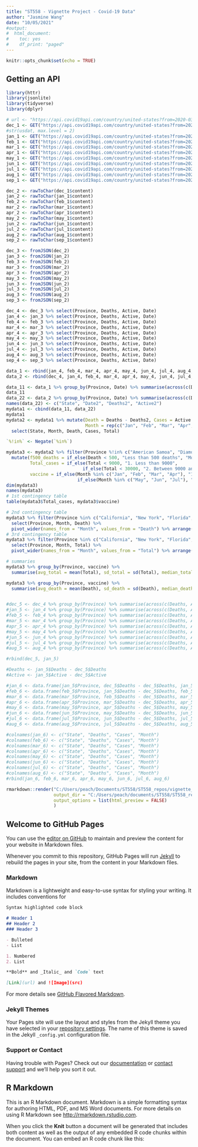 ```yaml
---
title: "ST558 - Vignette Project - Covid-19 Data"
author: "Jasmine Wang"
date: "10/05/2021"
#output: 
#  html_document:
#    toc: yes
#    df_print: "paged"
---
```


```r
knitr::opts_chunk$set(echo = TRUE)
```


## Getting an API

```r
library(httr)
library(jsonlite)
library(tidyverse)
library(dplyr)

# url <- "https://api.covid19api.com/country/united-states?from=2020-03-01T00:00:00Z&to=2020-04-01T00:00:00Z"
dec_1 <- GET("https://api.covid19api.com/country/united-states?from=2020-12-31T00:00:00Z&to=2020-12-31T23:59:59Z")
#str(usdat, max.level = 2)
jan_1 <- GET("https://api.covid19api.com/country/united-states?from=2021-01-31T00:00:00Z&to=2021-01-31T23:59:59Z")
feb_1 <- GET("https://api.covid19api.com/country/united-states?from=2021-02-28T00:00:00Z&to=2021-02-28T23:59:59Z")
mar_1 <- GET("https://api.covid19api.com/country/united-states?from=2021-03-31T00:00:00Z&to=2021-03-31T23:59:59Z")
apr_1 <- GET("https://api.covid19api.com/country/united-states?from=2021-04-30T00:00:00Z&to=2021-04-30T23:59:59Z")
may_1 <- GET("https://api.covid19api.com/country/united-states?from=2021-05-31T00:00:00Z&to=2021-05-31T23:59:59Z")
jun_1 <- GET("https://api.covid19api.com/country/united-states?from=2021-06-30T00:00:00Z&to=2021-06-30T23:59:59Z")
jul_1 <- GET("https://api.covid19api.com/country/united-states?from=2021-07-31T00:00:00Z&to=2021-07-31T23:59:59Z")
aug_1 <- GET("https://api.covid19api.com/country/united-states?from=2021-08-31T00:00:00Z&to=2021-08-31T23:59:59Z")
sep_1 <- GET("https://api.covid19api.com/country/united-states?from=2021-09-30T00:00:00Z&to=2021-09-30T23:59:59Z")

dec_2 <- rawToChar(dec_1$content)
jan_2 <- rawToChar(jan_1$content)
feb_2 <- rawToChar(feb_1$content)
mar_2 <- rawToChar(mar_1$content)
apr_2 <- rawToChar(apr_1$content)
may_2 <- rawToChar(may_1$content)
jun_2 <- rawToChar(jun_1$content)
jul_2 <- rawToChar(jul_1$content)
aug_2 <- rawToChar(aug_1$content)
sep_2 <- rawToChar(sep_1$content)

dec_3 <- fromJSON(dec_2)
jan_3 <- fromJSON(jan_2)
feb_3 <- fromJSON(feb_2)
mar_3 <- fromJSON(mar_2)
apr_3 <- fromJSON(apr_2)
may_3 <- fromJSON(may_2)
jun_3 <- fromJSON(jun_2)
jul_3 <- fromJSON(jul_2)
aug_3 <- fromJSON(aug_2)
sep_3 <- fromJSON(sep_2)

dec_4 <- dec_3 %>% select(Province, Deaths, Active, Date) 
jan_4 <- jan_3 %>% select(Province, Deaths, Active, Date)
feb_4 <- feb_3 %>% select(Province, Deaths, Active, Date)
mar_4 <- mar_3 %>% select(Province, Deaths, Active, Date)
apr_4 <- apr_3 %>% select(Province, Deaths, Active, Date)
may_4 <- may_3 %>% select(Province, Deaths, Active, Date)
jun_4 <- jun_3 %>% select(Province, Deaths, Active, Date)
jul_4 <- jul_3 %>% select(Province, Deaths, Active, Date)
aug_4 <- aug_3 %>% select(Province, Deaths, Active, Date)
sep_4 <- sep_3 %>% select(Province, Deaths, Active, Date)

data_1 <- rbind(jan_4, feb_4, mar_4, apr_4, may_4, jun_4, jul_4, aug_4, sep_4)
data_2 <- rbind(dec_4, jan_4, feb_4, mar_4, apr_4, may_4, jun_4, jul_4, aug_4)

data_11 <- data_1 %>% group_by(Province, Date) %>% summarise(across(c(Deaths, Active), sum))
data_11
data_22 <- data_2 %>% group_by(Province, Date) %>% summarise(across(c(Deaths, Active), sum))
names(data_22) <- c("State", "Date2", "Deaths2", "Active2")
mydata1 <- cbind(data_11, data_22)
mydata1
mydata2 <- mydata1 %>% mutate(Death = Deaths - Deaths2, Cases = Active - Active2, Total = Death + Cases, 
                              Month = rep(c("Jan", "Feb", "Mar", "Apr", "May", "Jun", "Jul", "Aug", "Sep"))) %>% 
  select(State, Month, Death, Cases, Total)

`%!in%` <- Negate(`%in%`)

mydata3 <- mydata2 %>% filter(Province %!in% c("American Samoa", "Diamond Princess", "Grand Princess", "Guam", "Northern Mariana Islands", "Puerto Rico", "Virgin Islands")) %>% 
  mutate(f500_deaths = if_else(Death < 500, "Less than 500 deaths", "More than 500 deaths"), 
         Total_cases = if_else(Total < 9000, "1. Less than 9000", 
                             if_else(Total < 30000, "2. Between 9000 and 30,000", "3. More than 30,000")), 
         vaccine = if_else(Month %in% c("Jan", "Feb", "Mar", "Apr"), "1. Vaccine-ing", 
                           if_else(Month %in% c("May", "Jun", "Jul"), "2. Some vaccined", "3. Back to school")))
dim(mydata3)
names(mydata3)
# 1st contingency table
table(mydata3$Total_cases, mydata3$vaccine)

# 2nd contingency table
mydata3 %>% filter(Province %in% c("California", "New York", "Florida", "Texas", "Michigan", "North Carolina")) %>% 
  select(Province, Month, Death) %>%
  pivot_wider(names_from = "Month", values_from = "Death") %>% arrange(desc(Jan))
# 3rd contingency table
mydata3 %>% filter(Province %in% c("California", "New York", "Florida", "Texas", "Michigan", "North Carolina")) %>% 
  select(Province, Month, Total) %>%
  pivot_wider(names_from = "Month", values_from = "Total") %>% arrange(desc(Jan))

# summaries
mydata3 %>% group_by(Province, vaccine) %>% 
  summarise(avg_total = mean(Total), sd_total = sd(Total), median_total = median(Total), IQR_total = IQR(Total))

mydata3 %>% group_by(Province, vaccine) %>% 
  summarise(avg_death = mean(Death), sd_death = sd(Death), median_death = median(Death), IQR_death = IQR(Death))


#dec_5 <- dec_4 %>% group_by(Province) %>% summarise(across(c(Deaths, Active), sum)) %>% mutate(Month = "Dec")
#jan_5 <- jan_4 %>% group_by(Province) %>% summarise(across(c(Deaths, Active), sum)) %>% mutate(Month = "Jan")
#feb_5 <- feb_4 %>% group_by(Province) %>% summarise(across(c(Deaths, Active), sum)) %>% mutate(Month = "Jan")
#mar_5 <- mar_4 %>% group_by(Province) %>% summarise(across(c(Deaths, Active), sum)) %>% mutate(Month = "Jan")
#apr_5 <- apr_4 %>% group_by(Province) %>% summarise(across(c(Deaths, Active), sum)) %>% mutate(Month = "Jan")
#may_5 <- may_4 %>% group_by(Province) %>% summarise(across(c(Deaths, Active), sum)) %>% mutate(Month = "Jan")
#jun_5 <- jun_4 %>% group_by(Province) %>% summarise(across(c(Deaths, Active), sum)) %>% mutate(Month = "Jan")
#jul_5 <- jul_4 %>% group_by(Province) %>% summarise(across(c(Deaths, Active), sum)) %>% mutate(Month = "Jan")
#aug_5 <- aug_4 %>% group_by(Province) %>% summarise(across(c(Deaths, Active), sum)) %>% mutate(Month = "Jan")

#rbind(dec_5, jan_5)

#Deaths <- jan_5$Deaths - dec_5$Deaths
#Active <- jan_5$Active - dec_5$Active

#jan_6 <- data.frame(jan_5$Province, dec_5$Deaths - dec_5$Deaths, jan_5$Active - dec_5$Active, "Jan")
#feb_6 <- data.frame(feb_5$Province, jan_5$Deaths - dec_5$Deaths, feb_5$Active - jan_5$Active, "Feb")
#mar_6 <- data.frame(mar_5$Province, feb_5$Deaths - dec_5$Deaths, mar_5$Active - feb_5$Active, "Mar")
#apr_6 <- data.frame(apr_5$Province, mar_5$Deaths - dec_5$Deaths, apr_5$Active - mar_5$Active, "Apr")
#may_6 <- data.frame(may_5$Province, apr_5$Deaths - dec_5$Deaths, may_5$Active - apr_5$Active, "May")
#jun_6 <- data.frame(jun_5$Province, may_5$Deaths - dec_5$Deaths, jun_5$Active - may_5$Active, "Jun")
#jul_6 <- data.frame(jul_5$Province, jun_5$Deaths - dec_5$Deaths, jul_5$Active - jun_5$Active, "Jul")
#aug_6 <- data.frame(aug_5$Province, jul_5$Deaths - dec_5$Deaths, aug_5$Active - jul_5$Active, "Aug")

#colnames(jan_6) <- c("State", "Deaths", "Cases", "Month")
#colnames(feb_6) <- c("State", "Deaths", "Cases", "Month")
#colnames(mar_6) <- c("State", "Deaths", "Cases", "Month")
#colnames(apr_6) <- c("State", "Deaths", "Cases", "Month")
#colnames(may_6) <- c("State", "Deaths", "Cases", "Month")
#colnames(jun_6) <- c("State", "Deaths", "Cases", "Month")
#colnames(jul_6) <- c("State", "Deaths", "Cases", "Month")
#colnames(aug_6) <- c("State", "Deaths", "Cases", "Month")
#rbind(jan_6, feb_6, mar_6, apr_6, may_6, jun_6, jul_6, aug_6)


```


```r
rmarkdown::render("C:/Users/peach/Documents/ST558/ST558_repos/vignette_project/_Rmd/README.Rmd", output_format = "github_document", 
                  output_dir = "C:/Users/peach/documents/ST558/ST558_repos/vignette_project/_posts", 
                  output_options = list(html_preview = FALSE)
                  )
```


## Welcome to GitHub Pages

You can use the [editor on GitHub](https://github.com/peachgal/vignette_project/edit/main/README.md) to maintain and preview the content for your website in Markdown files.

Whenever you commit to this repository, GitHub Pages will run [Jekyll](https://jekyllrb.com/) to rebuild the pages in your site, from the content in your Markdown files.

### Markdown

Markdown is a lightweight and easy-to-use syntax for styling your writing. It includes conventions for

```markdown
Syntax highlighted code block

# Header 1
## Header 2
### Header 3

- Bulleted
- List

1. Numbered
2. List

**Bold** and _Italic_ and `Code` text

[Link](url) and ![Image](src)
```

For more details see [GitHub Flavored Markdown](https://guides.github.com/features/mastering-markdown/).

### Jekyll Themes

Your Pages site will use the layout and styles from the Jekyll theme you have selected in your [repository settings](https://github.com/peachgal/vignette_project/settings/pages). The name of this theme is saved in the Jekyll `_config.yml` configuration file.

### Support or Contact

Having trouble with Pages? Check out our [documentation](https://docs.github.com/categories/github-pages-basics/) or [contact support](https://support.github.com/contact) and we’ll help you sort it out.

## R Markdown

This is an R Markdown document. Markdown is a simple formatting syntax for authoring HTML, PDF, and MS Word documents. For more details on using R Markdown see <http://rmarkdown.rstudio.com>.

When you click the **Knit** button a document will be generated that includes both content as well as the output of any embedded R code chunks within the document. You can embed an R code chunk like this:

